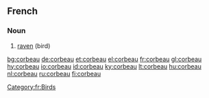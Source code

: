 ==French==

===Noun===
{{fr-noun|m|x}}

# [[raven]] (bird)

[[Category:fr:Birds]]

[[bg:corbeau]]
[[de:corbeau]]
[[et:corbeau]]
[[el:corbeau]]
[[fr:corbeau]]
[[gl:corbeau]]
[[hy:corbeau]]
[[io:corbeau]]
[[id:corbeau]]
[[ky:corbeau]]
[[lt:corbeau]]
[[hu:corbeau]]
[[nl:corbeau]]
[[ru:corbeau]]
[[fi:corbeau]]